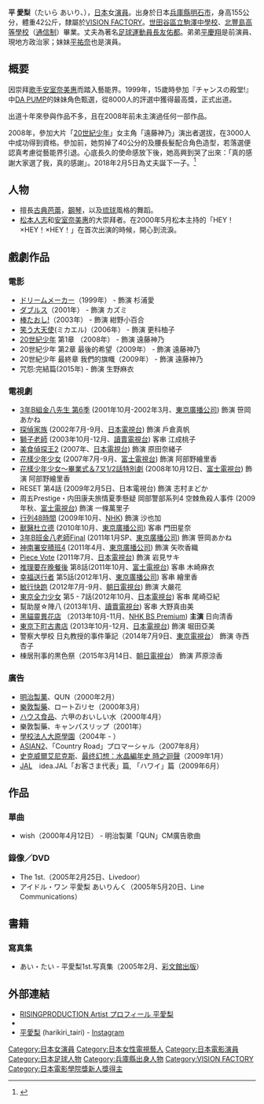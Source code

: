 {{japanese|japanese=平 愛梨|kana=たいら あいり|romaji=Taira Airi}}

'''平 愛梨'''（たいら あいり、{{bd|1984年|12月12日|||catIdx=Taira Airi}}），[[日本|日本]]女[[演員|演員]]。出身於日本[[兵庫縣|兵庫縣]][[明石市|明石市]]，身高155公分，體重42公斤，隸屬於[[VISION_FACTORY|VISION FACTORY]]。[[世田谷區立駒澤中學校|世田谷區立駒澤中學校]]、[[北豐島高等學校|北豐島高等學校]]（[[通信制|通信制]]）畢業。丈夫為著名[[足球運動員|足球運動員]][[長友佑都|長友佑都]]。弟弟[[平慶翔|平慶翔]]是前演員、現地方政治家；妹妹[[平祐奈|平祐奈]]也是演員。

==概要==
因崇拜[[歌手|歌手]][[安室奈美惠|安室奈美惠]]而踏入藝能界。1999年，15歲時參加『チャンスの殿堂!』中[[DA_PUMP|DA PUMP]]的妹妹角色甄選，從8000人的評選中獲得最高獎，正式出道。

出道十年來參與作品不多，且在2008年前未主演過任何一部作品。

2008年，參加大片「[[20世紀少年|20世紀少年]]」女主角「遠藤神乃」演出者選拔，在3000人中成功得到資格。參加前，她剪掉了40公分的及腰長髮配合角色造型，若落選便認真考慮從藝能界引退。心底長久的使命感放下後，她高興到哭了出來：「真的感謝大家選了我，真的感謝」。2018年2月5日為丈夫誕下一子。<ref>{{Cite web|url=https://hk.sports.appledaily.com/sports/realtime/article/20180306/57913216|title=用視像陪老婆生B 長友佑都嘆無法陪家人感寂寞|accessdate=2018-03-07|author=|date=|work=|publisher=[[蘋果日報_(香港)|蘋果日報]]|language=|archive-date=2018-03-08|archive-url=https://web.archive.org/web/20180308041313/https://hk.sports.appledaily.com/sports/realtime/article/20180306/57913216|dead-url=no}}</ref>

==人物==
*擅長[[芭蕾|古典芭蕾]]，[[鋼琴|鋼琴]]，以及[[琉球|琉球]]風格的舞蹈。
*[[松本人志|松本人志]]和[[安室奈美惠|安室奈美惠]]的大崇拜者。在2000年5月松本主持的「HEY！×HEY！×HEY！」在首次出演的時候，開心到流淚。

== 戲劇作品 ==
=== 電影 ===
*[[ドリームメーカー|ドリームメーカー]]（1999年） - 飾演 杉浦愛
*[[ダブルス|ダブルス]]（2001年） - 飾演 カズミ
*[[棒たおし!|棒たおし!]]（2003年） - 飾演 紺野小百合
*[[笑う大天使|笑う大天使]](ミカエル)（2006年） - 飾演 更科柚子
*[[20世紀少年|20世紀少年]] 第1章 （2008年） - 飾演 遠藤神乃
*20世紀少年 第2章 最後的希望（2009年） - 飾演 遠藤神乃
*20世紀少年 最終章 我們的旗幟（2009年） - 飾演 遠藤神乃
*咒怨:完結篇(2015年) - 飾演 生野麻衣

=== 電視劇 ===
*[[3年B組金八先生#第6季|3年B組金八先生 第6季]] (2001年10月-2002年3月、[[東京廣播公司|東京廣播公司]])  飾演 笹岡あかね
*[[探偵家族|探偵家族]] (2002年7月-9月、[[日本電視台|日本電視台]])  飾演 戶倉真帆
*[[獅子老師|獅子老師]] (2003年10月-12月、[[讀賣電視台|讀賣電視台]])  客串 江成桃子
*[[大胃王神探#大胃王神探2其他演出者|美食偵探王2]] (2007年、[[日本電視台|日本電視台]])  飾演 原田奈緒子
*[[花樣少年少女|花樣少年少女]] (2007年7月-9月、[[富士電視台|富士電視台]])  飾演 阿部野繪里香
*[[花樣少年少女_(2007年電視劇)|花樣少年少女〜畢業式＆7又1/2話特別劇]] (2008年10月12日、[[富士電視台|富士電視台]])  飾演 阿部野繪里香
*RESET 第4話 (2009年2月5日、日本電視台) 飾演 志村まどか
*周五Prestige・内田康夫旅情夏季懸疑 岡部警部系列4 空棘魚殺人事件 (2009年秋、[[富士電視台|富士電視台]])  飾演 一條萬里子
*[[行列48時間|行列48時間]] (2009年10月、[[NHK|NHK]])  飾演 沙也加
*[[獸醫杜立德|獸醫杜立德]] (2010年10月、[[東京廣播公司|東京廣播公司]])  客串 門田星奈
*[[3年B組金八先生#第8季|3年B班金八老師Final]] (2011年1月SP、[[東京廣播公司|東京廣播公司]])  飾演 笹岡あかね
*[[神南署安積班4|神南署安積班4]] (2011年4月、[[東京廣播公司|東京廣播公司]])  飾演 矢吹香織
*[[Piece_Vote|Piece Vote]] (2011年7月、[[日本電視台|日本電視台]])  飾演 岩見サキ
*[[推理要在晚餐後|推理要在晚餐後]] 第8話(2011年10月、[[富士電視台|富士電視台]])  客串 木崎麻衣
*[[幸福送行者|幸福送行者]] 第5話(2012年1月、[[東京廣播公司|東京廣播公司]])  客串 繪里香
*[[敏行快跑|敏行快跑]] (2012年7月-9月、[[朝日電視台|朝日電視台]])  飾演 大嚴花
*[[東京全力少女|東京全力少女]] 第5 - 7話(2012年10月、[[日本電視台|日本電視台]])  客串 尾崎亞紀
*幫助屋☆陣八 (2013年1月、[[讀賣電視台|讀賣電視台]])  客串 大野真由美
*[[黑貓靈異花店|黑貓靈異花店]] （2013年10月-11月、[[NHK_BS_Premium|NHK BS Premium]])  '''主演''' 日向清香
*[[東京下町古書店|東京下町古書店]] (2013年10月-12月、[[日本電視台|日本電視台]])  飾演 堀田亞美
*警察大學校 日丸教授的事件筆記（2014年7月9日、[[東京電視台|東京電視台]]） 飾演 寺西杏子
*棟居刑事的黒色祭（2015年3月14日、[[朝日電視台|朝日電視台]]） 飾演 芦原涼香

=== 廣告 ===
*[[明治製菓|明治製菓]]、QUN（2000年2月）
*[[樂敦製藥|樂敦製藥]]、ロートZiリセ（2000年3月）
*[[ハウス食品|ハウス食品]]、六甲のおいしい水（2000年4月）
*樂敦製藥、キャンパスリップ（2001年）
*[[學校法人大原學園|學校法人大原學園]]（2004年 - ）
*[[ASIAN2|ASIAN2]]、「Country Road」プロマーシャル（2007年8月）
*[[史克威爾艾尼克斯|史克威爾艾尼克斯]]、[[最终幻想：水晶編年史_時之迴聲|最终幻想：水晶編年史 時之迴聲]]（2009年1月）
*[[日本航空|JAL]]　idea.JAL「お客さま代表」篇, 「ハワイ」篇（2009年6月）

== 作品 ==
=== 單曲 ===
* wish（2000年4月12日） - 明治製菓「QUN」CM廣告歌曲

=== 錄像／DVD ===
* The 1st.（2005年2月25日、Livedoor）
* アイドル・ワン 平愛梨 あいりんく（2005年5月20日、Line Communications）

== 書籍 ==
=== 寫真集 ===
* あい・たい - 平愛梨1st.写真集（2005年2月、[[彩文館出版|彩文館出版]]）

== 外部連結 ==
* [https://www.rising-pro.jp/artist/taira/ RISINGPRODUCTION Artist プロフィール 平愛梨] {{Wayback|url=https://www.rising-pro.jp/artist/taira/ |date=20220604222720 }}
* {{twitter|harikiri_tairi}}
* [https://www.instagram.com/harikiri_tairi/ 平愛梨] {{Wayback|url=https://www.instagram.com/harikiri_tairi/ |date=20181207214902 }} (harikiri_tairi) - [[Instagram|Instagram]]

{{VISION FACTORY}}
{{日本電影金像獎新人獎}}

{{DEFAULTSORT:Taira Airi}}
[[Category:日本女演員|Category:日本女演員]]
[[Category:日本女性電視藝人|Category:日本女性電視藝人]]
[[Category:日本電影演員|Category:日本電影演員]]
[[Category:日本足球人物|Category:日本足球人物]]
[[Category:兵庫縣出身人物|Category:兵庫縣出身人物]]
[[Category:VISION_FACTORY|Category:VISION FACTORY]]
[[Category:日本電影學院獎新人獎得主|Category:日本電影學院獎新人獎得主]]